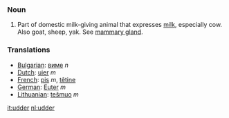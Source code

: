 ===Noun===

# Part of domestic milk-giving animal that expresses [[milk]], especially cow.  Also goat, sheep, yak.  See [[mammary gland]].

===Translations===
*[[Bulgarian]]: [[виме]] ''n''
*[[Dutch]]: [[uier]] ''m''
*[[French]]: [[pis]] ''m'', [[têtine]] 
*[[German]]: [[Euter]] ''m''
*[[Lithuanian]]: [[tešmuo]] ''m''

[[it:udder]]
[[nl:udder]]